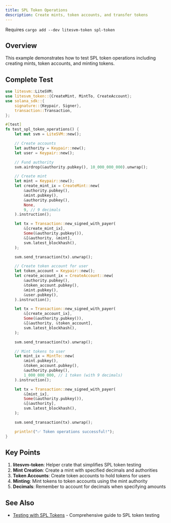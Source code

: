 ```yaml
---
title: SPL Token Operations
description: Create mints, token accounts, and transfer tokens
---
```



<Callout>Requires `cargo add --dev litesvm-token spl-token`</Callout>

## Overview

This example demonstrates how to test SPL token operations including creating mints, token accounts, and minting tokens.

## Complete Test

```rust title="tests/spl_token_test.rs"
use litesvm::LiteSVM;
use litesvm_token::{CreateMint, MintTo, CreateAccount};
use solana_sdk::{
    signature::{Keypair, Signer},
    transaction::Transaction,
};

#[test]
fn test_spl_token_operations() {
    let mut svm = LiteSVM::new();

    // Create accounts
    let authority = Keypair::new();
    let user = Keypair::new();

    // Fund authority
    svm.airdrop(&authority.pubkey(), 10_000_000_000).unwrap();

    // Create mint
    let mint = Keypair::new();
    let create_mint_ix = CreateMint::new(
        &authority.pubkey(),
        &mint.pubkey(),
        &authority.pubkey(),
        None,
        9, // 9 decimals
    ).instruction();

    let tx = Transaction::new_signed_with_payer(
        &[create_mint_ix],
        Some(&authority.pubkey()),
        &[&authority, &mint],
        svm.latest_blockhash(),
    );

    svm.send_transaction(tx).unwrap();

    // Create token account for user
    let token_account = Keypair::new();
    let create_account_ix = CreateAccount::new(
        &authority.pubkey(),
        &token_account.pubkey(),
        &mint.pubkey(),
        &user.pubkey(),
    ).instruction();

    let tx = Transaction::new_signed_with_payer(
        &[create_account_ix],
        Some(&authority.pubkey()),
        &[&authority, &token_account],
        svm.latest_blockhash(),
    );

    svm.send_transaction(tx).unwrap();

    // Mint tokens to user
    let mint_ix = MintTo::new(
        &mint.pubkey(),
        &token_account.pubkey(),
        &authority.pubkey(),
        1_000_000_000, // 1 token (with 9 decimals)
    ).instruction();

    let tx = Transaction::new_signed_with_payer(
        &[mint_ix],
        Some(&authority.pubkey()),
        &[&authority],
        svm.latest_blockhash(),
    );

    svm.send_transaction(tx).unwrap();

    println!("✅ Token operations successful!");
}
```

## Key Points

1. **litesvm-token**: Helper crate that simplifies SPL token testing
2. **Mint Creation**: Create a mint with specified decimals and authorities
3. **Token Accounts**: Create token accounts to hold tokens for users
4. **Minting**: Mint tokens to token accounts using the mint authority
5. **Decimals**: Remember to account for decimals when specifying amounts

## See Also

- [Testing with SPL Tokens](/docs/testing-with-spl-tokens) - Comprehensive guide to SPL token testing
